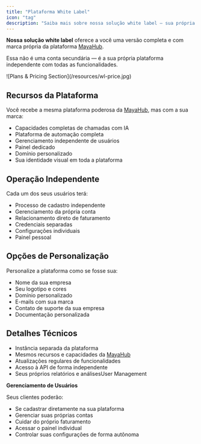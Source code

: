 ```yaml
---
title: "Plataforma White Label"
icon: "tag"
description: "Saiba mais sobre nossa solução white label – sua própria plataforma de chamadas com IA com a sua marca"
---
```


**Nossa solução white label** oferece a você uma versão completa e com marca própria da plataforma [MayaHub](http://mayahub.online).

Essa não é uma conta secundária — é a sua própria plataforma independente com todas as funcionalidades.

<Frame>
  ![Plans & Pricing Section](/resources/wl-price.jpg)
</Frame>

## **Recursos da Plataforma**

Você recebe a mesma plataforma poderosa da [MayaHub](http://mayahub.ai), mas com a sua marca:

- Capacidades completas de chamadas com IA
- Plataforma de automação completa
- Gerenciamento independente de usuários
- Painel dedicado
- Domínio personalizado
- Sua identidade visual em toda a plataforma

## **Operação Independente**

Cada um dos seus usuários terá:

- Processo de cadastro independente
- Gerenciamento da própria conta
- Relacionamento direto de faturamento
- Credenciais separadas
- Configurações individuais
- Painel pessoal

## **Opções de Personalização**

Personalize a plataforma como se fosse sua:

- Nome da sua empresa
- Seu logotipo e cores
- Domínio personalizado
- E-mails com sua marca
- Contato de suporte da sua empresa
- Documentação personalizada

## **Detalhes Técnicos**

- Instância separada da plataforma
- Mesmos recursos e capacidades da [MayaHub](http://mayahub.ai)
- Atualizações regulares de funcionalidades
- Acesso à API de forma independente
- Seus próprios relatórios e análisesUser Management

**Gerenciamento de Usuários**

Seus clientes poderão:

- Se cadastrar diretamente na sua plataforma
- Gerenciar suas próprias contas
- Cuidar do próprio faturamento
- Acessar o painel individual
- Controlar suas configurações de forma autônoma
